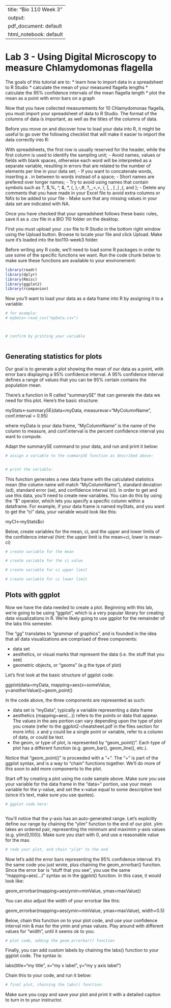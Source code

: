 
---
title: "Bio 110 Week 3"
output:
  pdf_document: default
  html_notebook: default
---

# Lab 3 - Using Digital Microscopy to measure Chlamydomonas flagella


The goals of this tutorial are to:
* learn how to import data in a spreadsheet to R Studio
* calculate the mean of your measured flagella lengths
* calculate the 95% confidence intervals of the mean flagella length
* plot the mean as a point with error bars on a graph

Now that you have collected measurements for 10 Chlamydomonas flagella, you must import your spreadsheet of data to R Studio. The format of the columns of data is important, as well as the titles of the columns of data. 

Before you move on and discover how to load your data into R, it might be useful to go over the following checklist that will make it easier to import the data correctly into R:

With spreadsheets, the first row is usually reserved for the header, while the first column is used to identify the sampling unit;
- Avoid names, values or fields with blank spaces, otherwise each word will be interpreted as a separate variable, resulting in errors that are related to the number of elements per line in your data set;
- If you want to concatenate words, inserting a . in between to words instead of a space;
- Short names are prefered over longer names;
- Try to avoid using names that contain symbols such as ?, $,%, ^, &, *, (, ),-,#, ?,,,<,>, /, |, \, [ ,] ,{, and };
- Delete any comments that you have made in your Excel file to avoid extra columns or NA’s to be added to your file
- Make sure that any missing values in your data set are indicated with NA.


Once you have checked that your spreadsheet follows these basic rules, save it as a .csv file in a BIO 110 folder on the desktop.  

First you must upload your .csv file to R Studio in the bottom right window using the Upload button.  Browse to locate your file and click Upload.  Make sure it's loaded into the bio110-week3 folder.

Before writing any R code, we'll need to load some R packages in order to use some of the specific functions we want. Run the code chunk below to make sure these functions are available to your environement:

```r

library(readr)
library(dplyr)
library(Rmisc)
library(ggplot2)
library(rcompanion)


```
 

Now you'll want to load your data as a data frame into R by assigning it to a variable:



```r
# for example:
# myData<-read_csv("myData.csv")



# confirm by printing your variable



```





## Generating statistics for plots

Our goal is to generate a plot showing the mean of our data as a point, with error bars displaying a 95% confidence interval. A 95% confidence interval defines a range of values that you can be 95% certain contains the population mean. 

There's a function in R called "summarySE" that can generate the data we need for this plot. Here's the basic structure:

myStats<-summarySE(data=myData, measurevar="MyColumnName", conf.interval = 0.95)

where myData is your data frame, "MyColumnName" is the name of the column to measure, and conf.interval is the percent confidence interval you want to compute. 

Adapt the summarySE command to your data, and run and print it below:

```r
# assign a variable to the summarySE function as described above:


# print the variable:

```



This function generates a new data frame with the calculated statistics mean (the column name will match "MyColumnName"), standard deviation (sd), standard error (se), and confidence interval (ci). In order to get and use this data, you'll need to create new variables. You can do this by using the "$" operator, which lets you specify a specific column within a dataframe. For example, if your data frame is named myStats, and you want to get the "ci" data, your variable would look like this:

myCI<-myStats$ci

Below, create variables for the mean, ci, and the upper and lower limits of the confidence interval (hint: the upper limit is the mean+ci, lower is mean-ci)


```r
# create variable for the mean

# create variable for the ci value

# create variable for ci upper limit

# create variable for ci lower limit


```

## Plots with ggplot

Now we have the data needed to create a plot. Beginning with this lab, we're going to be using "ggplot", which is a very popular library for creating data visualizations in R. We're likely going to use ggplot for the remainder of the labs this semester.

The "gg" translates to "grammar of graphics", and is founded in the idea that all data visualizations are comprised of three components:

* data set
* aesthetics, or visual marks that represent the data (i.e. the stuff that you see)
* geometric objects, or "geoms" (e.g the type of plot)

Let's first look at the basic structure of ggplot code:

ggplot(data=myData, mapping=aes(x=someValue, y=anotherValue))+geom_point()

In the code above, the three components are represented as such:

* data set is "myData", typically a variable representing a data frame
* aesthetics (mapping=aes(...)) refers to the points or data that appear. The values in the aes portion can vary depending upon the type of plot you create (refer to the ggplot2-cheatsheet.pdf in the files section for more info). x and y could be a single point or variable, refer to a column of data, or could be text.
* the geom, or type of plot, is represented by "geom_point()". Each type of plot has a different function (e.g. geom_bar(), geom_line(), etc.).

Notice that "geom_point()" is proceeded with a "+". The "+" is part of the ggplot syntax, and is a way to "chain" functions together. We'll do more of this soon to add more components to the plot. 

Start off by creating a plot using the code sample above. Make sure you use your variable for the data frame in the "data=" portion, use your mean variable for the y-value, and set the x-value equal to some descriptive text (since it's text, make sure you use quotes).

```r

# ggplot code here:



```

You'll notice that the y-axis has an auto-generated range. Let's explicitly define our range by chaining the "ylim" function to the end of our plot. ylim takes an ordered pair, representing the minimum and maximim y-axis values (e.g. ylim(0,100)). Make sure you start with 0, and use a reasonable value for the max.

```r
# redo your plot, and chain "ylim" to the end


```

Now let's add the error bars representing the 95% confidence interval. It's the same code you just wrote, plus chaining the geom_errorbar() function. Since the error bar is "stuff that you see", you use the same "mapping=aes(...)" syntax as in the ggplot() function. In this case, it would look like:

geom_errorbar(mapping=aes(ymin=minValue, ymax=maxValue))

You can also adjust the width of your errorbar like this:

geom_errorbar(mapping=aes(ymin=minValue, ymax=maxValue), width=0.5)

Below, chain this function on to your plot code, and use your confidence interval min & max for the ymin and ymax values. Play around with different values for "width", until it seems ok to you:

```r

# plot code, adding the geom_errorbar() function


```


Finally, you can add custom labels by chaining the labs() function to your ggplot code. The syntax is:

labs(title="my title", x="my x label", y="my y axis label")

Chain this to your code, and run it below:

```r

# final plot, chaining the labs() function:


```



Make sure you copy and save your plot and print it with a detailed caption to turn in to your instructor.

